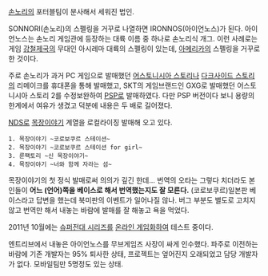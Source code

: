[[손노리]]의 포터블팀이 분사해서 세워진 법인.

SONNORI(손노리)의 스펠링을 거꾸로 나열하면 IRONNOS(아이언노스)가 된다. 아이언노스는 손노리 게임관에 등장하는 대륙 이름 중 하나로 손노리식 개그. 이런 사례로는 게임 [[강철제국]]의 무대인 아시레마 대륙의 스펠링이 있는데, [[아메리카]]의 스펠링을 거꾸로 한 것이다.

주로 손노리가 과거 PC 게임으로 발매했던 [[어스토니시아 스토리]]나 [[다크사이드 스토리]]의 리메이크를 휴대폰을 통해 발매했고, SKT의 게임브랜드인 GXG로 발매했던 어스토니시아 스토리 2를 수정보완하여 [[PSP]]로 발매하였다. 다만 PSP 버전이다 보니 용량의 한계에서 여유가 생겼고 덕분에 내용은 두 배로 길어졌다.

[[NDS]]로 [[목장이야기]] 계열을 로컬라이징 발매해 오고 있다.

 1. 목장이야기 ~코로보쿠르 스테이션~
 2. 목장이야기 ~코로보쿠르 스테이션 for girl~
 3. 룬팩토리 ~신 목장이야기~
 4. 목장이야기 ~너와 함께 자라는 섬~

목장이야기의 첫 정식 발매로써 의의가 깊긴 한데... 번역의 오타는 그렇다 치더라도 본인들이 '''어느 (언어)쪽을 베이스로 해서 번역했는지도 잘 모른다.''' (코로보쿠르)일본판 베이스라고 답변을 했는데 북미판의 이벤트가 일어나질 않나. 버그 부분도 별도로 고치지 않고 번역만 해서 내놓는 바람에 발매를 잘 해놓고 욕을 먹었다.

2011년 10월에는 [[슈퍼전대 시리즈]]를 [[온라인 게임]]화하여 테스트 중이다.

엔트리브에서 내놓은 아이언노스를 무브게임즈 사장이 싸게 인수했다.
파주로 이전하는 바람에 기존 개발자는 95% 퇴사한 상태, 프로젝트는 엎어진지 오래되었고 담당 개발자가 없다.
모바일팀만 5명정도 있는 상태.
